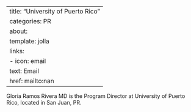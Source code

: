 
---
title: "University of Puerto Rico"
categories: PR
about:
  template: jolla
  links:
    - icon: email
      text: Email
      href: mailto:nan
---

Gloria Ramos Rivera MD is the Program Director at University of Puerto Rico, located in San Juan, PR. 
